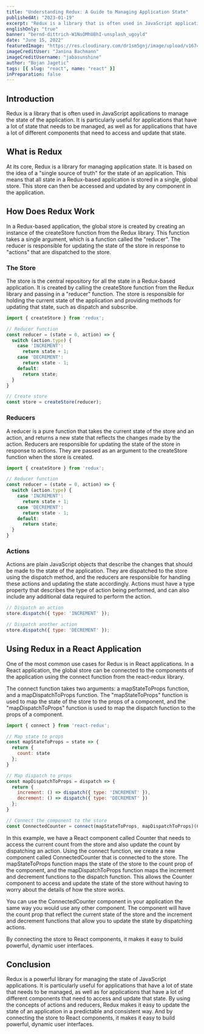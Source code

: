 ```yaml
---
title: "Understanding Redux: A Guide to Managing Application State"
publishedAt: "2023-01-19"
excerpt: "Redux is a library that is often used in JavaScript applications to manage the state of the application. It is particularly useful for applications that have a lot of state that needs to be managed."
englishOnly: "true"
banner: "bernd-dittrich-W1NsOMhU8hI-unsplash_ugoyld"
date: "June 15, 2022"
featuredImage: "https://res.cloudinary.com/dr1sm5gnj/image/upload/v1674115391/igutech/blogs/janina-bachmann-NJ5fdBxFR4k-unsplash_um6an6.jpg"
imageCreditUser: "Janina Bachmann"
imageCreditUsername: "jabasunshine"
author: "Bojan Jagetic"
tags: [{ slug: "react", name: "react" }]
inPreparation: false
---
```


## Introduction
<Link href="https://redux.js.org/">Redux</Link> is a library that is often used in JavaScript applications to manage the state of the application. It is particularly useful for applications that have a lot of state that needs to be managed, as well as for applications that have a lot of different components that need to access and update that state.

## What is Redux
At its core, Redux is a library for managing application state. It is based on the idea of a "single source of truth" for the state of an application. This means that all state in a Redux-based application is stored in a single, global store. This store can then be accessed and updated by any component in the application.

## How Does Redux Work
In a Redux-based application, the global store is created by creating an instance of the <Adjusted>createStore</Adjusted> function from the Redux library. This function takes a single argument, which is a function called the "reducer". The reducer is responsible for updating the state of the store in response to "actions" that are dispatched to the store.

<CloudinaryImage src="https://res.cloudinary.com/dr1sm5gnj/image/upload/v1674116055/igutech/blogs/resources/redux/redux2_bps7wq.png" text="Redux flow" /> 

### The Store

The store is the central repository for all the state in a Redux-based application. It is created by calling the createStore function from the Redux library and passing in a "reducer" function. The store is responsible for holding the current state of the application and providing methods for updating that state, such as <Adjusted>dispatch</Adjusted> and <Adjusted>subscribe</Adjusted>.

```javascript
import { createStore } from 'redux';

// Reducer function
const reducer = (state = 0, action) => {
  switch (action.type) {
    case 'INCREMENT':
      return state + 1;
    case 'DECREMENT':
      return state - 1;
    default:
      return state;
  }
}

// Create store
const store = createStore(reducer);
```

### Reducers

A reducer is a pure function that takes the current state of the store and an action, and returns a new state that reflects the changes made by the action. Reducers are responsible for updating the state of the store in response to actions. They are passed as an argument to the <Adjusted>createStore</Adjusted> function when the store is created.

```javascript
import { createStore } from 'redux';

// Reducer function
const reducer = (state = 0, action) => {
  switch (action.type) {
    case 'INCREMENT':
      return state + 1;
    case 'DECREMENT':
      return state - 1;
    default:
      return state;
  }
}
```

### Actions

Actions are plain JavaScript objects that describe the changes that should be made to the state of the application. They are dispatched to the store using the <Adjusted>dispatch</Adjusted> method, and the reducers are responsible for handling these actions and updating the state accordingly. Actions must have a type property that describes the type of action being performed, and can also include any additional data required to perform the action.

```javascript
// Dispatch an action
store.dispatch({ type: 'INCREMENT' });

// Dispatch another action
store.dispatch({ type: 'DECREMENT' });
```

## Using Redux in a React Application

One of the most common use cases for Redux is in React applications. In a React application, the global store can be connected to the components of the application using the connect function from the <Adjusted>react-redux</Adjusted> library.

The connect function takes two arguments: a <Adjusted>mapStateToProps</Adjusted> function, and a <Adjusted>mapDispatchToProps</Adjusted> function. The "mapStateToProps" function is used to map the state of the store to the props of a component, and the "mapDispatchToProps" function is used to map the dispatch function to the props of a component.

```javascript
import { connect } from 'react-redux';

// Map state to props
const mapStateToProps = state => {
  return {
    count: state
  };
}

// Map dispatch to props
const mapDispatchToProps = dispatch => {
  return {
    increment: () => dispatch({ type: 'INCREMENT' }),
    decrement: () => dispatch({ type: 'DECREMENT' })
  };
}

// Connect the component to the store
const ConnectedCounter = connect(mapStateToProps, mapDispatchToProps)(Counter);
```

In this example, we have a React component called Counter that needs to access the current count from the store and also update the count by dispatching an action. Using the connect function, we create a new component called ConnectedCounter that is connected to the store. The mapStateToProps function maps the state of the store to the count prop of the component, and the mapDispatchToProps function maps the increment and decrement functions to the dispatch function. This allows the Counter component to access and update the state of the store without having to worry about the details of how the store works.

You can use the ConnectedCounter component in your application the same way you would use any other component. The component will have the count prop that reflect the current state of the store and the increment and decrement functions that allow you to update the state by dispatching actions.

By connecting the store to React components, it makes it easy to build powerful, dynamic user interfaces.

## Conclusion

Redux is a powerful library for managing the state of JavaScript applications. It is particularly useful for applications that have a lot of state that needs to be managed, as well as for applications that have a lot of different components that need to access and update that state. By using the concepts of actions and reducers, Redux makes it easy to update the state of an application in a predictable and consistent way. And by connecting the store to React components, it makes it easy to build powerful, dynamic user interfaces.